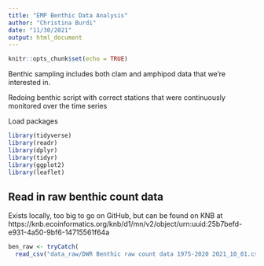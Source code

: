 ```yaml
---
title: "EMP Benthic Data Analysis"
author: "Christina Burdi"
date: "11/30/2021"
output: html_document
---
```


```r
knitr::opts_chunk$set(echo = TRUE)
```

Benthic sampling includes both clam and amphipod data that we're interested in.

Redoing benthic script with correct stations that were continuously monitored over the time series

Load packages

```r
library(tidyverse)
library(readr)
library(dplyr)
library(tidyr)
library(ggplot2)
library(leaflet)
```

## Read in raw benthic count data

Exists locally, too big to go on GitHub, but can be found on KNB at https://knb.ecoinformatics.org/knb/d1/mn/v2/object/urn:uuid:25b7befd-e931-4a50-9bf6-14715561f64a

```r
ben_raw <- tryCatch(
  read_csv("data_raw/DWR Benthic raw count data 1975-2020 2021_10_01.csv"))
```

